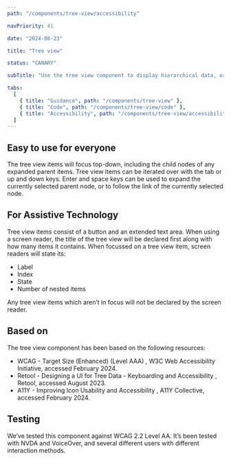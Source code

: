 ```yaml
---
path: "/components/tree-view/accessibility"

navPriority: 41

date: "2024-08-23"

title: "Tree view"

status: "CANARY"

subTitle: "Use the tree view component to display hierarchical data, or provide navigation, within a tree structure."

tabs:
  [
    { title: "Guidance", path: "/components/tree-view" },
    { title: "Code", path: "/components/tree-view/code" },
    { title: "Accessibility", path: "/components/tree-view/accessibility" },
  ]
---
```


## Easy to use for everyone

The tree view items will focus top-down, including the child nodes of any expanded parent items.
Tree view items can be iterated over with the tab or up and down keys.
Enter and space keys can be used to expand the currently selected parent node, or to follow the link of the currently selected node.

## For Assistive Technology

Tree view items consist of a button and an extended text area. When using a screen reader, the title of the tree view will be declared first along with how many items it contains.
When focussed on a tree view item, screen readers will state its:

<ul>
  <li>Label</li>
  <li>Index</li>
  <li>State</li>
  <li>Number of nested items</li>
</ul>
Any tree view items which aren’t in focus will not be declared by the screen reader.

## Based on

The tree view component has been based on the following resources:

<ul>
  <li>
    <ic-link
      target="_blank"
      href="https://www.w3.org/WAI/WCAG22/Understanding/target-size-enhanced.html"
      rel="noreferer noopener nofollow"
    >
      WCAG - Target Size (Enhanced) (Level AAA)
    </ic-link>
    , W3C Web Accessibility Initiative, accessed February 2024.
  </li>
  <li>
    <ic-link
      target="_blank"
      href="https://retool.com/blog/designing-a-ui-for-tree-data#keyboarding-and-accessibility"
      rel="noreferer noopener nofollow"
    >
      Retool - Designing a UI for Tree Data - Keyboarding and Accessibility
    </ic-link>
    , Retool, accessed August 2023.
  </li>
  <li>
    <ic-link
      target="_blank"
      href="https://www.a11y-collective.com/blog/icon-usability-and-accessibility/"
      rel="noreferer noopener nofollow"
    >
      A11Y - Improving Icon Usability and Accessibility
    </ic-link>
    , A11Y Collective, accessed February 2024.
  </li>
</ul>

## Testing

We’ve tested this component against WCAG 2.2 Level AA. It’s been tested with NVDA and VoiceOver, and several different users with different interaction methods.
